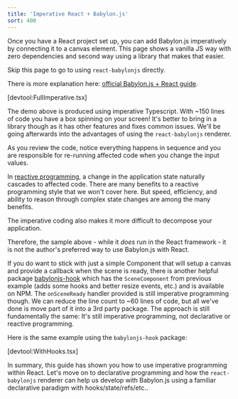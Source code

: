 ```yaml
---
title: 'Imperative React + Babylon.js'
sort: 400
---
```


Once you have a React project set up, you can add Babylon.js imperatively by
connecting it to a canvas element. This page shows a vanilla JS way with zero
dependencies and second way using a library that makes that easier.

Skip this page to go to using `react-babylonjs` directly.

There is more explanation here:
[official Babylon.js + React guide](https://doc.babylonjs.com/extensions/Babylon.js+ExternalLibraries/BabylonJS_and_ReactJS).

[devtool:FullImperative.tsx]

The demo above is produced using imperative Typescript. With ~150 lines of code
you have a box spinning on your screen! It's better to bring in a library though
as it has other features and fixes common issues. We'll be going afterwards into
the advantages of using the `react-babylonjs` renderer.

As you review the code, notice everything happens in sequence and you are
responsible for re-running affected code when you change the input values.

In [reactive programming](https://en.wikipedia.org/wiki/Reactive_programming), a
change in the application state naturally cascades to affected code. There are
many benefits to a reactive programming style that we won't cover here. But
speed, efficiency, and ability to reason through complex state changes are among
the many benefits.

The imperative coding also makes it more difficult to decompose your
application.

Therefore, the sample above - while it _does_ run in the React framework - it is
not the author's preferred way to use Babylon.js with React.

If you do want to stick with just a simple Component that will setup a canvas
and provide a callback when the scene is ready, there is another helpful package
[babylonjs-hook](https://www.npmjs.com/package/babylonjs-hook) which has the
`SceneComponent` from previous example (adds some hooks and better resize
events, etc.) and is available on NPM. The `onSceneReady` handler provided is
still imperative programming though. We can reduce the line count to ~60 lines
of code, but all we've done is move part of it into a 3rd party package. The
approach is still fundamentally the same: It's still imperative programming, not
declarative or reactive programming.

Here is the same example using the `babylonjs-hook` package:

[devtool:WithHooks.tsx]

In summary, this guide has shown you how to use imperative programming within
React. Let's move on to declarative programming and how the `react-babylonjs`
renderer can help us develop with Babylon.js using a familiar declarative
paradigm with hooks/state/refs/etc..
